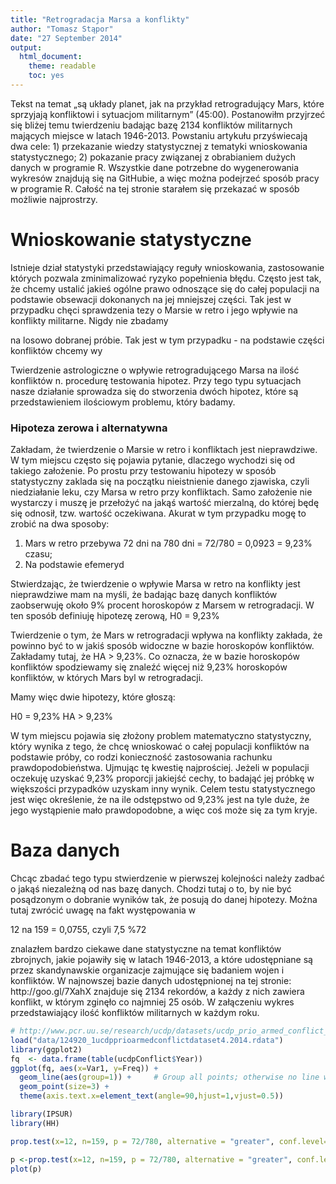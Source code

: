 ```yaml
---
title: "Retrogradacja Marsa a konflikty"
author: "Tomasz Stąpor"
date: "27 September 2014"
output:
  html_document:
    theme: readable
    toc: yes
---
```


Tekst na temat „są układy planet, jak na przykład retrogradujący Mars, które sprzyjają konfliktowi i sytuacjom militarnym” (45:00). Postanowiłm przyjrzeć się bliżej temu twierdzeniu badając bazę 2134 konfliktów militarnych mających miejsce w latach 1946-2013. Powstaniu artykułu przyświecają dwa cele: 1) przekazanie wiedzy statystycznej z tematyki wnioskowania statystycznego; 2) pokazanie pracy związanej z obrabianiem dużych danych w programie R. Wszystkie dane potrzebne do wygenerowania wykresów znajdują się na GitHubie, a więc można podejrzeć sposób pracy w programie R. Całość na tej stronie starałem się przekazać w sposób możliwie najprostrzy.

# Wnioskowanie statystyczne

Istnieje dział statystyki przedstawiający reguły wnioskowania, zastosowanie których pozwala zminimalizować ryzyko popełnienia błędu. Często jest tak, że chcemy ustalić jakieś ogólne prawo odnoszące się do całej populacji na podstawie obsewacji dokonanych na jej mniejszej części. Tak jest w przypadku chęci sprawdzenia tezy o Marsie w retro i jego wpływie na konflikty militarne. Nigdy nie zbadamy 

na losowo dobranej próbie. Tak jest w tym przypadku - na podstawie części konfliktów chcemy wy

Twierdzenie astrologiczne o wpływie retrogradującego Marsa na ilość konfliktów n. procedurę testowania hipotez. Przy tego typu sytuacjach nasze działanie sprowadza się do stworzenia dwóch hipotez, które są przedstawieniem ilościowym problemu, który badamy.

### Hipoteza zerowa i alternatywna

Zakładam, że twierdzenie o Marsie w retro i konfliktach jest nieprawdziwe. W tym miejscu często się pojawia pytanie, dlaczego wychodzi się od takiego założenie. Po prostu przy testowaniu hipotezy w sposób statystyczny zaklada się na początku nieistnienie danego zjawiska, czyli niedziałanie leku, czy Marsa w retro przy konfliktach. Samo założenie nie wystarczy i muszę je przełożyć na jakąś wartość mierzalną, do której będę się odnosił, tzw. wartość oczekiwana. Akurat w tym przypadku mogę to zrobić na dwa sposoby: 

1) Mars w retro przebywa 72 dni na 780 dni = 72/780 = 0,0923 = 9,23% czasu;
2) Na podstawie efemeryd

Stwierdzając, że twierdzenie o wpływie Marsa w retro na konflikty jest nieprawdziwe mam na myśli, że badając bazę danych konfliktów zaobserwuję około 9% procent horoskopów z Marsem w retrogradacji. W ten sposób definiuję hipotezę zerową, H0 = 9,23% 

Twierdzenie o tym, że Mars w retrogradacji wpływa na konflikty zakłada, że powinno być to w jakiś sposób widoczne w bazie horoskopów konfliktów. Zakładamy tutaj, że HA > 9,23%. Co oznacza, że w bazie horoskopów konfliktów spodziewamy się znaleźć więcej niż 9,23% horoskopów konfliktów, w których Mars byl w retrogradacji.

Mamy więc dwie hipotezy, które głoszą:

H0 = 9,23%
HA > 9,23%

W tym miejscu pojawia się złożony problem matematyczno statystyczny, który wynika z tego, że chcę wnioskować o całej populacji konfliktów na podstawie próby, co rodzi konieczność zastosowania rachunku prawdopodobieństwa. Ujmując tę kwestię najprościej. Jeżeli w populacji oczekuję uzyskać 9,23% proporcji jakiejść cechy, to badająć jej próbkę w większości przypadków uzyskam inny wynik. Celem testu statystycznego jest więc określenie, że na ile odstępstwo od 9,23% jest na tyle duże, że jego wystąpienie mało prawdopodobne, a więc coś może się za tym kryje.

# Baza danych

Chcąc zbadać tego typu stwierdzenie w pierwszej kolejności należy zadbać o jakąś niezależną od nas bazę danych. Chodzi tutaj o to, by nie być posądzonym o dobranie wyników tak, że posują do danej hipotezy. Można tutaj zwrócić uwagę na fakt występowania w

12 na 159 = 0,0755, czyli 7,5 %72




znalazłem bardzo ciekawe dane statystyczne na temat konfliktów zbrojnych, jakie pojawiły się w latach 1946-2013, a które udostępniane są przez skandynawskie organizacje zajmujące się badaniem wojen i konfliktów. W najnowszej bazie danych udostępnionej na tej stronie: http://goo.gl/7XahX znajduje się 2134 rekordów, a każdy z nich zawiera konflikt, w którym zginęło co najmniej 25 osób. W załączeniu wykres przedstawiający ilość konfliktów militarnych w każdym roku.

```r
# http://www.pcr.uu.se/research/ucdp/datasets/ucdp_prio_armed_conflict_dataset/
load("data/124920_1ucdpprioarmedconflictdataset4.2014.rdata")
library(ggplot2)
fq  <- data.frame(table(ucdpConflict$Year))
ggplot(fq, aes(x=Var1, y=Freq)) +
  geom_line(aes(group=1)) +     # Group all points; otherwise no line will show
  geom_point(size=3) +
  theme(axis.text.x=element_text(angle=90,hjust=1,vjust=0.5))
```

```r
library(IPSUR) 
library(HH)
```

```r
prop.test(x=12, n=159, p = 72/780, alternative = "greater", conf.level=0.92, correct=FALSE)
```

```r
p <-prop.test(x=12, n=159, p = 72/780, alternative = "greater", conf.level=0.92, correct=FALSE)
plot(p)
```



